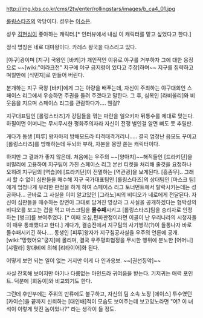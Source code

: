 http://img.kbs.co.kr/cms/2tv/enter/rollingstars/images/b_ca4_01.jpg

[[롤링스타즈]]의 악당이다. 성우는 [[이소은]].

성우 [[김현심]]이 좋아하는 캐릭터.[* 인터뷰에서 내심 이 캐릭터를 맡고 싶었다고 한다.]

정식 명칭은 네로 대마왕이다. 카레스 왕국을 다스리고 있다. 

[야구]광이며 [지구] 국왕인 [바키]가 개인적인 이유로 야구를 거부하자 그에 대한 응징으로 ~~[wiki:"이라크전" 지구에 야구 금지령이 있다고 주장]하며~~ 지구를 침략하고 며칠만에 [식민지]로 만들어 버린다.

분개하는 지구 국왕 [바키]에게 그는 아량을 배푸는데, 자신이 주최하는 야구대회인 스페이스 리그에서 우승하면 주권을 돌려 주겠다고 말한다. 그 후, 심복인 [라비올리]와 비웃음을 지으며 스페이스 리그를 관람하다가.... 웬걸?

지구대표팀인 [롤링스타즈]가 강팀들을 꺾는 파란을 일으키자 뒤통수를 제대로 맞는다. 하필이면 어머니는 무시무시한 평화주의자라 자신이 전쟁 벌인걸 알면 뼈도 못 추릴판.

게다가 동생 [피루] 왕자마저 방해모드라 티격태격거리니..... 결국 엄청난 음모도 꾸미고 [롤링스타즈]를 방해하는데 두뇌와 부하, 자본을 몽땅 쏟는 캐릭터이다.

하지만 그 결과가 좋지 않은데.  처음에는 우주의 ~~[양아치]~~해적들인 [드라키단]을 비밀리에 고용하여 지구팀이 가진 스페이스 리그 본선 티켓을 처리해 줄것을 요청하나 오히려 지구팀의 [역습]에 [드라키단]이 전멸하는 [역관광]을 보게된다. [흠좀무].. 그래서 할 수 없이 심판들을 매수해 지구 국가대표팀인 [롤링스타즈]의 상대팀인 [마스크 팀]에게 엄청나게 유리한 판정을 하게 하여 스페이스 리그 토너먼트에서 탈락시키는데는 성공하나... 곧바로 그 사실을 이미 알고있던 [그라노]씨의 비디오가 네로에게 전달된다. 자신이 심판들을 매수하는 장면이 그대로 담겨진 영상과 그 사실을 공개하겠다는 협박성의 비디오를 보고는 겁을 먹고 마스크팀을 '''몰수패'''시키고 [롤링스타즈]팀을 승리자로 인정하는 [병크]를 보여주었다. [* 이때 오심,편파판정이라면 이골이 난 우리나라의 시청자들이 매우 통쾌했다고 한다.] 
게다가, 결승전에서 지구팀의 사기행각(?)이 들통나자 바로 몰수패시키긴 하나.... 동생인 [피루]왕자가 지구침공사실을 우주의 언론에 공개. [wiki:"망했어요"궁지]에 몰리며, 결국 우주평화협정을 무시한 행위에 분노한 [어머니] [샤랄라] 왕대비에 의해 [리타이어]화 된다.

어떻게 보면 되는 일이 없는 거지만 이게 다 인과응보. ~~[권선징악]~~

사실 잔혹해 보이지만 아기나 다름없는 마인드라 귀여움을 받는다. 기저귀는 매력 포인트. 덕분에 [희동이]와 비교되기도 한다. 

그런데 후반부에는 주위의 만류에도 불구하고, 자신의 팀 소속 노장 [에이스] 투수였던 [카이슨]을 끝까지 신뢰하는 [대인배]적이 모습도 보여주는데 보고있노라면 "어? 이 녀석이 이렇게 멋진 놈이었나?" 라는 생각이 들 정도.
